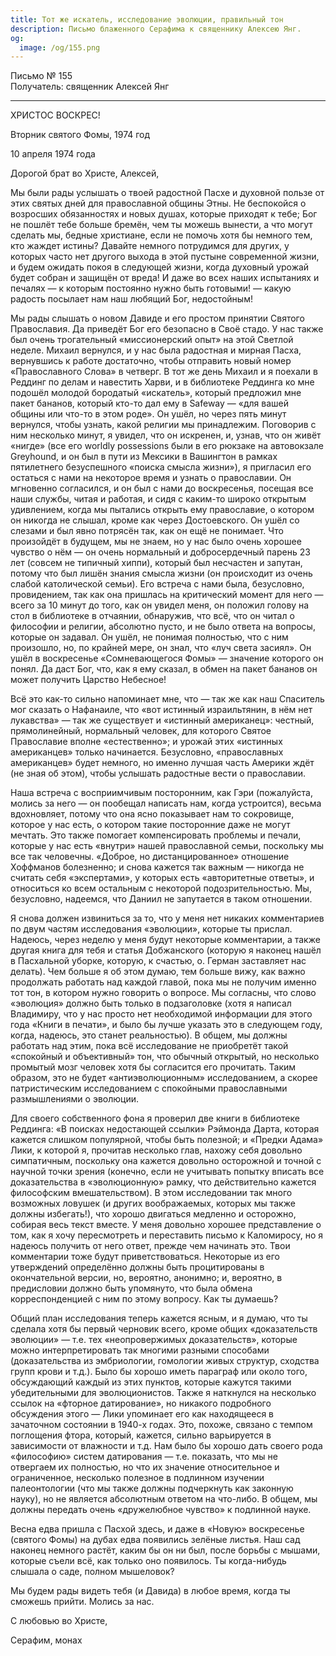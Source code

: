 ```yaml
---
title: Тот же искатель, исследование эволюции, правильный тон
description: Письмо блаженного Серафима к священнику Алексею Янг.
og:
  image: /og/155.png
---
```


<div style={{textAlign:'right', fontFamily:'monospace'}}>Письмо № 155</div>
<div style={{textAlign:'left', fontFamily:'monospace'}}>Получатель: священник Алексей Янг</div>

---

ХРИСТОС ВОСКРЕС!

Вторник святого Фомы, 1974 год

10 апреля 1974 года

Дорогой брат во Христе, Алексей,

Мы были рады услышать о твоей радостной Пасхе и духовной пользе от этих святых дней для православной общины Этны. Не беспокойся о возросших обязанностях и новых душах, которые приходят к тебе; Бог не пошлёт тебе больше бремён, чем ты можешь вынести, а что могут сделать мы, бедные христиане, если не помочь хотя бы немного тем, кто жаждет истины? Давайте немного потрудимся для других, у которых часто нет другого выхода в этой пустыне современной жизни, и будем ожидать покоя в следующей жизни, когда духовный урожай будет собран и защищён от вреда! И даже во всех наших испытаниях и печалях — к которым постоянно нужно быть готовыми! — какую радость посылает нам наш любящий Бог, недостойным!

Мы рады слышать о новом Давиде и его простом принятии Святого Православия. Да приведёт Бог его безопасно в Своё стадо. У нас также был очень трогательный «миссионерский опыт» на этой Светлой неделе. Михаил вернулся, и у нас была радостная и мирная Пасха, вернувшись к работе достаточно, чтобы отправить новый номер «Православного Слова» в четверг. В тот же день Михаил и я поехали в Реддинг по делам и навестить Харви, и в библиотеке Реддинга ко мне подошёл молодой бородатый «искатель», который предложил мне пакет бананов, который кто-то дал ему в Safeway — «для вашей общины или что-то в этом роде». Он ушёл, но через пять минут вернулся, чтобы узнать, какой религии мы принадлежим. Поговорив с ним несколько минут, я увидел, что он искренен, и, узнав, что он живёт «нигде» (все его worldly possessions были в его рюкзаке на автовокзале Greyhound, и он был в пути из Мексики в Вашингтон в рамках пятилетнего безуспешного «поиска смысла жизни»), я пригласил его остаться с нами на некоторое время и узнать о православии. Он мгновенно согласился, и он был с нами до воскресенья, посещая все наши службы, читая и работая, и сидя с каким-то широко открытым удивлением, когда мы пытались открыть ему православие, о котором он никогда не слышал, кроме как через Достоевского. Он ушёл со слезами и был явно потрясён так, как он ещё не понимает. Что произойдёт в будущем, мы не знаем, но у нас было очень хорошее чувство о нём — он очень нормальный и добросердечный парень 23 лет (совсем не типичный хиппи), который был несчастен и запутан, потому что был лишён знания смысла жизни (он происходит из очень слабой католической семьи). Его встреча с нами была, безусловно, провидением, так как она пришлась на критический момент для него — всего за 10 минут до того, как он увидел меня, он положил голову на стол в библиотеке в отчаянии, обнаружив, что всё, что он читал о философии и религии, абсолютно пусто, и не было ответа на вопросы, которые он задавал. Он ушёл, не понимая полностью, что с ним произошло, но, по крайней мере, он знал, что «луч света засиял». Он ушёл в воскресенье «Сомневающегося Фомы» — значение которого он понял. Да даст Бог, что, как я ему сказал, в обмен на пакет бананов он может получить Царство Небесное!

Всё это как-то сильно напоминает мне, что — так же как наш Спаситель мог сказать о Нафанаиле, что «вот истинный израильтянин, в нём нет лукавства» — так же существует и «истинный американец»: честный, прямолинейный, нормальный человек, для которого Святое Православие вполне «естественно»; и урожай этих «истинных американцев» только начинается. Безусловно, «православных американцев» будет немного, но именно лучшая часть Америки ждёт (не зная об этом), чтобы услышать радостные вести о православии.

Наша встреча с восприимчивым посторонним, как Гэри (пожалуйста, молись за него — он пообещал написать нам, когда устроится), весьма вдохновляет, потому что она ясно показывает нам то сокровище, которое у нас есть, о котором такие посторонние даже не могут мечтать. Это также помогает компенсировать проблемы и печали, которые у нас есть «внутри» нашей православной семьи, поскольку мы все так человечны. «Доброе, но дистанцированное» отношение Хоффманов болезненно; и снова кажется так важным — никогда не считать себя «экспертами», у которых есть «авторитетные ответы», и относиться ко всем остальным с некоторой подозрительностью. Мы, безусловно, надеемся, что Даниил не запутается в таком отношении.

Я снова должен извиниться за то, что у меня нет никаких комментариев по двум частям исследования «эволюции», которые ты прислал. Надеюсь, через неделю у меня будут некоторые комментарии, а также другая книга для тебя и статья Добжанского (которую я наконец нашёл в Пасхальной уборке, которую, к счастью, о. Герман заставляет нас делать). Чем больше я об этом думаю, тем больше вижу, как важно продолжать работать над каждой главой, пока мы не получим именно тот тон, в котором нужно говорить о вопросе. Мы согласны, что слово «эволюция» должно быть только в подзаголовке (хотя я написал Владимиру, что у нас просто нет необходимой информации для этого года «Книги в печати», и было бы лучше указать это в следующем году, когда, надеюсь, это станет реальностью). В общем, мы должны работать над этим, пока всё исследование не приобретёт такой «спокойный и объективный» тон, что обычный открытый, но несколько промытый мозг человек хотя бы согласится его прочитать. Таким образом, это не будет «антиэволюционным» исследованием, а скорее патристическим исследованием с спокойными православными размышлениями о эволюции.

Для своего собственного фона я проверил две книги в библиотеке Реддинга: «В поисках недостающей ссылки» Рэймонда Дарта, которая кажется слишком популярной, чтобы быть полезной; и «Предки Адама» Лики, к которой я, прочитав несколько глав, нахожу себя довольно симпатичным, поскольку она кажется довольно осторожной и точной с научной точки зрения (конечно, если не учитывать попытку вписать все доказательства в «эволюционную» рамку, что действительно кажется философским вмешательством). В этом исследовании так много возможных ловушек (и других воображаемых, которых мы также должны избегать!), что хорошо двигаться медленно и осторожно, собирая весь текст вместе. У меня довольно хорошее представление о том, как я хочу пересмотреть и переставить письмо к Каломиросу, но я надеюсь получить от него ответ, прежде чем начинать это. Твои комментарии тоже будут приветствоваться. Некоторые из его утверждений определённо должны быть процитированы в окончательной версии, но, вероятно, анонимно; и, вероятно, в предисловии должно быть упомянуто, что была обмена корреспонденцией с ним по этому вопросу. Как ты думаешь?

Общий план исследования теперь кажется ясным, и я думаю, что ты сделала хотя бы первый черновик всего, кроме общих «доказательств эволюции» — т.е. тех «неопровержимых доказательств», которые можно интерпретировать так многими разными способами (доказательства из эмбриологии, гомологии живых структур, сходства групп крови и т.д.). Было бы хорошо иметь параграф или около того, обсуждающий каждый из этих пунктов, которые кажутся такими убедительными для эволюционистов. Также я наткнулся на несколько ссылок на «фторное датирование», но никакого подробного обсуждения этого — Лики упоминает его как находящееся в зачаточном состоянии в 1940-х годах. Это, похоже, связано с темпом поглощения фтора, который, кажется, сильно варьируется в зависимости от влажности и т.д. Нам было бы хорошо дать своего рода «философию» систем датирования — т.е. показать, что мы не отвергаем их полностью, но что их значение относительное и ограниченное, несколько полезное в подлинном изучении палеонтологии (что мы также должны подчеркнуть как законную науку), но не является абсолютным ответом на что-либо. В общем, мы должны передать очень «дружелюбное чувство» к подлинной науке.

Весна едва пришла с Пасхой здесь, и даже в «Новую» воскресенье (святого Фомы) на дубах едва появились зелёные листья. Наш сад наконец немного растёт, каким бы он ни был, после борьбы с мышами, которые съели всё, как только оно появилось. Ты когда-нибудь слышала о саде, полном мышеловок?

Мы будем рады видеть тебя (и Давида) в любое время, когда ты сможешь прийти. Молись за нас.

С любовью во Христе,

Серафим, монах